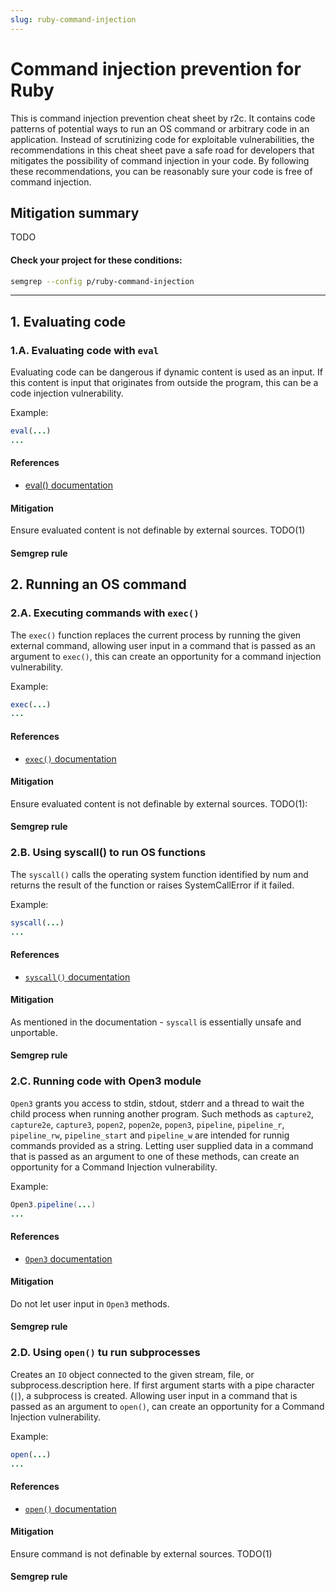 ```yaml
---
slug: ruby-command-injection
---
```



# Command injection prevention for Ruby

This is command injection prevention cheat sheet by r2c. It contains code patterns of potential ways to run an OS command or arbitrary code in an application. Instead of scrutinizing code for exploitable vulnerabilities, the recommendations in this cheat sheet pave a safe road for developers that mitigates the possibility of command injection in your code. By following these recommendations, you can be reasonably sure your code is free of command injection.

## Mitigation summary

TODO

#### Check your project for these conditions:

```bash
semgrep --config p/ruby-command-injection
```

---

## 1. Evaluating code

### 1.A. Evaluating code with `eval`

Evaluating code can be dangerous if dynamic content is used as an input. If this content is input that originates from outside the program, this can be a code injection vulnerability. 

Example:

```ruby
eval(...)
...
```

#### References

- [eval() documentation](https://www.rubydoc.info/stdlib/core/Kernel:eval)

#### Mitigation

Ensure evaluated content is not definable by external sources. TODO(1)

#### Semgrep rule

<LinkToRegistryRule ruleId="ruby.lang.security.no-eval.ruby-eval" />

## 2. Running an OS command

### 2.A. Executing commands with `exec()`

The `exec()` function replaces the current process by running the given external command, allowing user input in a command that is passed as an argument to `exec()`, this can create an opportunity for a command injection vulnerability.

Example:

```ruby
exec(...)
...
```

#### References

- [`exec()` documentation](https://apidock.com/ruby/Kernel/exec)

#### Mitigation

Ensure evaluated content is not definable by external sources. TODO(1):

#### Semgrep rule

<LinkToRegistryRule ruleId="ruby.lang.security.dangerous-exec.dangerous-exec" />

### 2.B. Using syscall() to run OS functions

The `syscall()` calls the operating system function identified by num and returns the result of the function or raises SystemCallError if it failed.

Example:

```ruby
syscall(...)
...
```

#### References

- [`syscall()` documentation](https://www.rubydoc.info/stdlib/core/Kernel:syscall)

#### Mitigation

As mentioned in the documentation - `syscall` is essentially unsafe and unportable.

#### Semgrep rule

<LinkToRegistryRule ruleId="ruby.lang.security.dangerous-syscall.dangerous-syscall" />

### 2.C. Running code with Open3 module

`Open3` grants you access to stdin, stdout, stderr and a thread to wait the child process when running another program. Such methods as `capture2`, `capture2e`, `capture3`, `popen2`, `popen2e`, `popen3`, `pipeline`, `pipeline_r`, `pipeline_rw`, `pipeline_start` and `pipeline_w` are intended for runnig commands provided as a string. Letting user supplied data in a command that is passed as an argument to one of these methods, can create an opportunity for a Command Injection vulnerability.

Example:

```java
Open3.pipeline(...)
...
```

#### References

- [`Open3` documentation](https://docs.ruby-lang.org/en/2.0.0/Open3.html)

#### Mitigation

Do not let user input in `Open3` methods.

#### Semgrep rule

<LinkToRegistryRule ruleId="ruby.lang.security.dangerous-open3-pipeline.dangerous-open3-pipeline" />

### 2.D. Using `open()` tu run subprocesses

Creates an `IO` object connected to the given stream, file, or subprocess.description here. If first argument starts with a pipe character (`|`), a subprocess is created. Allowing user input in a command that is passed as an argument to `open()`, can create an opportunity for a Command Injection vulnerability.

Example:

```ruby
open(...)
...
```

#### References

- [`open()` documentation](https://apidock.com/ruby/Kernel/open)

#### Mitigation

Ensure command is not definable by external sources. TODO(1)

#### Semgrep rule

<LinkToRegistryRule ruleId="ruby.lang.security.dangerous-open.dangerous-open" />